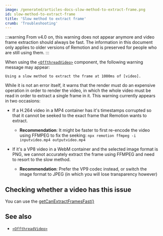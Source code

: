 ```yaml
---
image: /generated/articles-docs-slow-method-to-extract-frame.png
id: slow-method-to-extract-frame
title: 'Slow method to extract frame'
crumb: 'Troubleshooting'
---
```


:::warning
From v4.0 on, this warning does not appear anymore and video frame extraction should always be fast. The information in this document only applies to older versions of Remotion and is preserved for people who are still using them.
:::

When using the [`<OffthreadVideo>`](/docs/offthreadvideo) component, the following warning message may appear:

```
Using a slow method to extract the frame at 1000ms of [video].
```

While it is not an error itself, it warns that the render must do an expensive operation in order to render the video, in which the whole video must be read in order to extract a single frame in it. This warning currently appears in two occasions:

- If a H.264 video in a MP4 container has it's timestamps corrupted so that it cannot be seeked to the exact frame that Remotion wants to extract.
  - **Recommendation**: It might be faster to first re-encode the video using FFMPEG to fix the seeking: `npx remotion ffmpeg -i inputvideo.mp4 outputvideo.mp4`

- If it's a VP8 video in a WebM container and the selected image format is PNG, we cannot accurately extract the frame using FFMPEG and need to resort to the slow method.
  - **Recommendation**: Prefer the VP9 codec instead, or switch the image format to JPEG (in which you will lose transparency however)

## Checking whether a video has this issue

You can use the [getCanExtractFramesFast()](/docs/renderer/get-can-extract-frames-fast)

## See also

- [`<OffthreadVideo>`](/docs/offthreadvideo)
